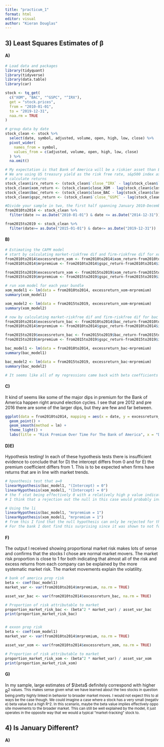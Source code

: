 ```yaml
---
title: "practicum_1"
format: html
editor: visual
author: "Kieran Douglas"
---
```


## 3) Least Squares Estimates of β

#### A)

```r
# Load data and packages
library(tidyquant)
library(tidyverse)
library(data.table)
library(car)

stock <- tq_get(
  c("XOM", "BAC", "^GSPC", "^IRX"),
  get = "stock.prices",
  from = "2010-01-01",
  to = "2019-12-31",
  naa.rm = TRUE
)

# group data by date
stock_clean <- stock %>%
  select(date, symbol, adjusted, volume, open, high, low, close) %>%
  pivot_wider(
    names_from = symbol,
    values_from = c(adjusted, volume, open, high, low, close)
  ) %>% 
  na.omit()

# My expectation is that Bank of America will be a riskier asset than Exxon since banks would probably be more prone to exposure to broader shifts in  the economy
# We are using US treasury yield as the risk free rate, s&p500 index as the market rate, EXXON as the risky rate and BAC as the safe rate
# calculate returns
stock_clean$irx_return <- (stock_clean$`close_^IRX` - lag(stock_clean$`close_^IRX`)) /lag(stock_clean$`close_^IRX`) 
stock_clean$xom_return <- (stock_clean$close_XOM - lag(stock_clean$close_XOM)) /lag(stock_clean$close_XOM) 
stock_clean$bac_return <- (stock_clean$close_BAC - lag(stock_clean$close_BAC)) /lag(stock_clean$close_BAC) 
stock_clean$gspc_return <- (stock_clean$`close_^GSPC` - lag(stock_clean$`close_^GSPC`)) /lag(stock_clean$`close_^GSPC`) 

#Divide your sample in two, the first half spanning January 2010-December 2014, and the second half covering January 2015–December 2019. I want to work with the data from 2010-2014
from2010to2014 <- stock_clean %>%
  filter(date >= as.Date("2010-01-01") & date <= as.Date("2014-12-31"))

from2015to2019 <- stock_clean %>% 
  filter(date>= as.Date("2015-01-01") & date<= as.Date("2019-12-31"))

```

#### B)

```r
# Estimating the CAPM model
# start by calculating market-riskfree dif and firm-riskfree dif for xom
from2010to2014$excessreturn_xom <- from2010to2014$xom_return-from2010to2014$irx_return
from2010to2014$mrpremium <- from2010to2014$gspc_return-from2010to2014$irx_return

from2015to2019$excessreturn_xom <- from2015to2019$xom_return-from2015to2019$irx_return
from2015to2019$mrpremium <- from2015to2019$gspc_return-from2015to2019$irx_return

# run xom model for each year bundle
xom_model1 <- lm(data = from2010to2014, excessreturn_xom~mrpremium)
summary(xom_model1)

xom_model2 <- lm(data = from2015to2019, excessreturn_xom~mrpremium)
summary(xom_model2)

# now by calculating market-riskfree dif and firm-riskfree dif for bac 
from2010to2014$excessreturn_bac <- from2010to2014$bac_return-from2010to2014$irx_return
from2010to2014$mrpremium <- from2010to2014$gspc_return-from2010to2014$irx_return

from2015to2019$excessreturn_bac <- from2015to2019$bac_return-from2015to2019$irx_return
from2015to2019$mrpremium <- from2015to2019$gspc_return-from2015to2019$irx_return

bac_model1 <- lm(data = from2010to2014, excessreturn_bac~mrpremium)
summary(bac_model1)

bac_model2 <- lm(data = from2015to2019, excessreturn_bac~mrpremium)
summary(bac_model2)

# It seems like all of my regressions came back with beta coefficients close to what would be expected if the individual stock just followed market trends. I dont see any meaningful deviation from this in the data. The only weirdness is in the alphas, where we rarely have statistical significance. This is not super surprising though, an. all alpha values are close to zero suggesting a very low excess of the stocks return being explained by more than just the beta coeficient. These are not ststistically significant though (might have to do with outliers?)
```

#### C)

It kind of seems like some of the major dips in premium for the Bank of America happen right around election cycles. I see that pre 2012 and pre 2016 there are some of the larger dips, but they are few and far between.

```r
ggplot(data = from2010to2014, mapping = aes(x = date, y = excessreturn_bac, color = mrpremium)) +
  geom_point() +
  geom_smooth(method = lm) +
  theme_light() +
  labs(title = "Risk Premium Over Time For The Bank of America", x = "Date", y = "Risk Premium", color = "Market-Treasury Return Difference")
```

#### D)E)

Hypothesis testing! In each of these hypothesis tests there is insufficient evidence to conclude that for D) the intercept differs from 0 and for E) the premium coefficient differs from 1. This is to be expected when firms have returns that are in line with market trends.

```r
# hpoothesis test that a=0
linearHypothesis(bac_model1, "(Intercept) = 0")
linearHypothesis(xom_model1, "(Intercept) = 0")
# the f stat being effectively 0 with a relatively high p value indicates that we cannot reject the null hypothesis.
# I think that a rejection out the null in this case would probably invalidate the results, as a nonzero alpha indicates that the market risk does not fully explain the abnormal returns. 

# Using the li
linearHypothesis(bac_model1, "mrpremium = 1")
linearHypothesis(xom_model1, "mrpremium = 1")
# from this I find that the null hypothesis can only be rejected for the more volatile industry, the Bank of America.
# For the bank I dont find this surprising since it was shown to not follow market trends. For Exxon I also dont find the nonrejection surprising since it was fairly normal in paramaters. 

```

#### F)

The output I received showing proportional market risk makes lots of sense and confirms that the stocks I chose are normal market movers. The market risk proportion is close to 1 for both indicating that almost all of the risk and excess returns from each company can be explained by the more systematic market risk. The market movements explain the volatility.

```r
# bank of america prop risk
beta <- coef(bac_model1)
market_var <- var(from2010to2014$mrpremium, na.rm = TRUE)

asset_var_bac <- var(from2010to2014$excessreturn_bac, na.rm = TRUE)

# Proportion of risk attributable to market
proportion_market_risk_bac <- (beta^2 * market_var) / asset_var_bac
print(proportion_market_risk_bac)


# exxon prop risk
beta <- coef(xom_model1)
market_var <- var(from2010to2014$mrpremium, na.rm = TRUE)

asset_var_xom <- var(from2010to2014$excessreturn_xom, na.rm = TRUE)

# Proportion of risk attributable to market
proportion_market_risk_xom <- (beta^2 * market_var) / asset_var_xom
print(proportion_market_risk_xom)

```

#### G)

In my sample, large estimates of \$\\beta\$ definitely correspond with higher R^2\ values.\ This\ makes\ sense\ given\ what\ we\ have\ learned\ about\ the\ two\ stocks\ in\ question\ being\ pretty\ highly\ linked\ in\ behavior\ to\ broader\ market\ moves.\ I\ would\ not\ expect\ this\ to\ always\ be\ the\ case\ though.\ We\ could\ imagine\ a\ case\ where\ a\ stock\ has\ a\ very\ small\ (negative)\ beta\ value\ but\ a\ high\ R\^2.\ In\ this\ scenario,\ maybe\ the\ beta\ value\ implies\ effectively\ opposite\ movements\ to\ the\ broader\ market.\ This\ can\ still\ be\ well\ explained\ by\ the\ model,\ it\ just\ operates\ in\ the\ opposite\ way\ that\ we\ would\ a\ typical\ "market-tracking"\ stock\ to.^

## 4) Is January Different?

#### A)
